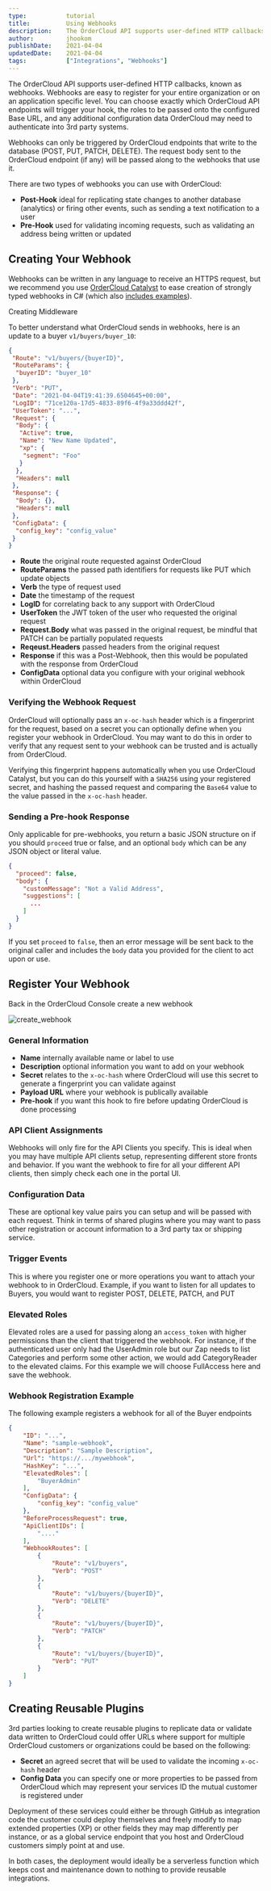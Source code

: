 ```yaml
---
type:           tutorial
title:          Using Webhooks
description:    The OrderCloud API supports user-defined HTTP callbacks, known as webhooks. You can choose exactly which OrderCloud API endpoints will trigger your hook, the roles to be passed onto the configured Base URL, and any additional configuration data OrderCloud may need to authenticate into 3rd party systems.
author:         jhookom
publishDate:    2021-04-04
updatedDate:    2021-04-04    
tags:           ["Integrations", "Webhooks"]
---
```


The OrderCloud API supports user-defined HTTP callbacks, known as webhooks. Webhooks are easy to register for your entire organization or on an application specific level. You can choose exactly which OrderCloud API endpoints will trigger your hook, the roles to be passed onto the configured Base URL, and any additional configuration data OrderCloud may need to authenticate into 3rd party systems.

Webhooks can only be triggered by OrderCloud endpoints that write to the database (POST, PUT, PATCH, DELETE). The request body sent to the OrderCloud endpoint (if any) will be passed along to the webhooks that use it.

There are two types of webhooks you can use with OrderCloud:

- **Post-Hook** ideal for replicating state changes to another database (analytics) or firing other events, such as sending a text notification to a user
- **Pre-Hook** used for validating incoming requests, such as validating an address being written or updated

## Creating Your Webhook

Webhooks can be written in any language to receive an HTTPS request, but we recommend you use [OrderCloud Catalyst](https://github.com/ordercloud-api/ordercloud-dotnet-sdk) to ease creation of strongly typed webhooks in C# (which also [includes examples](https://github.com/ordercloud-api/dotnet-catalyst-examples/blob/dev/Catalyst.Api/Controllers/WebhookController.cs)).

<ContentLink to="/knowledge-base/start-dotnet-middleware-from-scratch" subtitle="Getting Started" type="bookmark">Creating Middleware</ContentLink>

To better understand what OrderCloud sends in webhooks, here is an update to a buyer ``v1/buyers/buyer_10``:

```json
{
 "Route": "v1/buyers/{buyerID}",
 "RouteParams": {
  "buyerID": "buyer_10"
 },
 "Verb": "PUT",
 "Date": "2021-04-04T19:41:39.6504645+00:00",
 "LogID": "71ce120a-17d5-4833-89f6-4f9a33ddd42f",
 "UserToken": "...",
 "Request": {
  "Body": {
   "Active": true,
   "Name": "New Name Updated",
   "xp": {
    "segment": "Foo"
   }
  },
  "Headers": null
 },
 "Response": {
  "Body": {},
  "Headers": null
 },
 "ConfigData": {
  "config_key": "config_value"
 }
}
```

- **Route** the original route requested against OrderCloud
- **RouteParams** the passed path identifiers for requests like PUT which update objects
- **Verb** the type of request used
- **Date** the timestamp of the request
- **LogID** for correlating back to any support with OrderCloud
- **UserToken** the JWT token of the user who requested the original request
- **Request.Body** what was passed in the original request, be mindful that PATCH can be partially populated requests
- **Reqeust.Headers** passed headers from the original request
- **Response** if this was a Post-Webhook, then this would be populated with the response from OrderCloud
- **ConfigData** optional data you configure with your original webhook within OrderCloud

### Verifying the Webhook Request

OrderCloud will optionally pass an ``x-oc-hash`` header which is a fingerprint for the request, based on a secret you can optionally define when you register your webhook in OrderCloud.  You may want to do this in order to verify that any request sent to your webhook can be trusted and is actually from OrderCloud.

Verifying this fingerprint happens automatically when you use OrderCloud Catalyst, but you can do this yourself with a ``SHA256`` using your registered secret, and hashing the passed request and comparing the ``Base64`` value to the value passed in the ``x-oc-hash`` header.

### Sending a Pre-hook Response

Only applicable for pre-webhooks, you return a basic JSON structure on if you should ``proceed`` true or false, and an optional ``body`` which can be any JSON object or literal value.

```json
{
  "proceed": false,
  "body": {
    "customMessage": "Not a Valid Address",
    "suggestions": [
      ...
    ]
  }
}
```

If you set ``proceed`` to ``false``, then an error message will be sent back to the original caller and includes the ``body`` data you provided for the client to act upon or use.

## Register Your Webhook

Back in the <PortalLink to="/console">OrderCloud Console</PortalLink> create a new webhook

![create_webhook](/images/knowledge-base/inline/using-webhooks/create_webhook.png)

### General Information
				
- **Name** internally available name or label to use
- **Description** optional information you want to add on your webhook
- **Secret** relates to the ``x-oc-hash`` where OrderCloud will use this secret to generate a fingerprint you can validate against
- **Payload URL** where your webhook is publically available
- **Pre-hook** if you want this hook to fire before updating OrderCloud is done processing

### API Client Assignments

Webhooks will only fire for the API Clients you specify.  This is ideal when you may have multiple API clients setup, representing different store fronts and behavior.  If you want the webhook to fire for all your different API clients, then simply check each one in the portal UI.

### Configuration Data

These are optional key value pairs you can setup and will be passed with each request.  Think in terms of shared plugins where you may want to pass other registration or account information to a 3rd party tax or shipping service.

### Trigger Events

This is where you register one or more operations you want to attach your webhook to in OrderCloud.  Example, if you want to listen for all updates to Buyers, you would want to register POST, DELETE, PATCH, and PUT

### Elevated Roles
				
Elevated roles are a used for passing along an `access_token` with higher permissions than the client that triggered the webhook. For instance, if the authenticated user only had the UserAdmin role but our Zap needs to list Categories and perform some other action, we would add CategoryReader to the elevated claims. For this example we will choose FullAccess here and save the webhook.

### Webhook Registration Example

The following example registers a webhook for all of the Buyer endpoints

```json
{
	"ID": "...",
	"Name": "sample-webhook",
	"Description": "Sample Description",
	"Url": "https://.../mywebhook",
	"HashKey": "...",
	"ElevatedRoles": [
		"BuyerAdmin"
	],
	"ConfigData": {
		"config_key": "config_value"
	},
	"BeforeProcessRequest": true,
	"ApiClientIDs": [
		"...."
	],
	"WebhookRoutes": [
		{
			"Route": "v1/buyers",
			"Verb": "POST"
		},
		{
			"Route": "v1/buyers/{buyerID}",
			"Verb": "DELETE"
		},
		{
			"Route": "v1/buyers/{buyerID}",
			"Verb": "PATCH"
		},
		{
			"Route": "v1/buyers/{buyerID}",
			"Verb": "PUT"
		}
	]
}
```

## Creating Reusable Plugins

3rd parties looking to create reusable plugins to replicate data or validate data written to OrderCloud could offer URLs where support for multiple OrderCloud customers or organizations could be based on the following:

- **Secret** an agreed secret that will be used to validate the incoming ``x-oc-hash`` header
- **Config Data** you can specify one or more properties to be passed from OrderCloud which may represent your services ID the mutual customer is registered under

Deployment of these services could either be through GitHub as integration code the customer could deploy themselves and freely modify to map extended properties (XP) or other fields they may map differently per instance, or as a global service endpoint that you host and OrderCloud customers simply point at and use.

In both cases, the deployment would ideally be a serverless function which keeps cost and maintenance down to nothing to provide reusable integrations.
